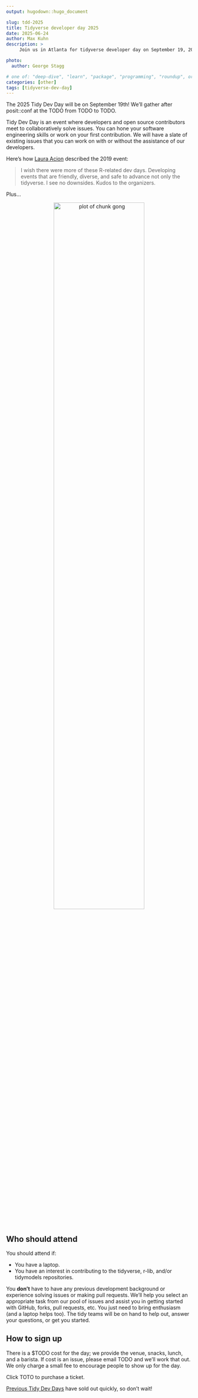 ```yaml
---
output: hugodown::hugo_document

slug: tdd-2025
title: Tidyverse developer day 2025
date: 2025-06-24
author: Max Kuhn
description: >
     Join us in Atlanta for tidyverse developer day on September 19, 2025!

photo:
  author: George Stagg

# one of: "deep-dive", "learn", "package", "programming", "roundup", or "other"
categories: [other] 
tags: [tidyverse-dev-day]
---
```


<!--
TODO:
* [ ] Look over / edit the post's title in the yaml
* [ ] Edit (or delete) the description; note this appears in the Twitter card
* [ ] Pick category and tags (see existing with `hugodown::tidy_show_meta()`)
* [ ] Find photo & update yaml metadata
* [ ] Create `thumbnail-sq.jpg`; height and width should be equal
* [ ] Create `thumbnail-wd.jpg`; width should be >5x height
* [ ] `hugodown::use_tidy_thumbnails()`
* [ ] Add intro sentence, e.g. the standard tagline for the package
* [ ] `usethis::use_tidy_thanks()`
-->

The 2025 Tidy Dev Day will be on September 19th! We'll gather after posit::conf at the TODO from TODO to TODO. 

Tidy Dev Day is an event where developers and open source contributors meet to collaboratively solve issues. You can hone your software engineering skills or work on your first contribution. We will have a slate of existing issues that you can work on with or without the assistance of our developers. 

Here's how [Laura Acion](https://lacion.rbind.io/post/my-first-user/) described the 2019 event:

> I wish there were more of these R-related dev days. Developing events that are friendly, diverse, and safe to advance not only the tidyverse. I see no downsides. Kudos to the organizers.

Plus...

<div style="text-align: center">
<img src="GONG.jpg" alt="plot of chunk gong" width="70%" />
</div>

<br>

## Who should attend

You should attend if: 

- You have a laptop. 
- You have an interest in contributing to the tidyverse, r-lib, and/or tidymodels repositories. 

You **don't** have to have any previous development background or experience solving issues or making pull requests. We'll help you select an appropriate task from our pool of issues and assist you in getting started with GitHub, forks, pull requests, etc. You just need to bring enthusiasm (and a laptop helps too). The tidy teams will be on hand to help out, answer your questions, or get you started.

## How to sign up

There is a $TODO cost for the day; we provide the venue, snacks, lunch, and a barista. If cost is an issue, please email TODO and we'll work that out. We only charge a small fee to encourage people to show up for the day.

Click TOTO to purchase a ticket. 

[Previous Tidy Dev Days](https://www.tidyverse.org/tags/tidyverse-dev-day/) have sold out quickly, so don't wait!



